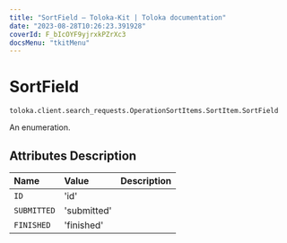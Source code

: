 ```yaml
---
title: "SortField — Toloka-Kit | Toloka documentation"
date: "2023-08-28T10:26:23.391928"
coverId: F_bIcOYF9yjrxkPZrXc3
docsMenu: "tkitMenu"
---
```


# SortField

`toloka.client.search_requests.OperationSortItems.SortItem.SortField`

An enumeration.

## Attributes Description

| Name | Value | Description |
| :------| :-----------| :----------| 
`ID`|'id'|
`SUBMITTED`|'submitted'|
`FINISHED`|'finished'|
